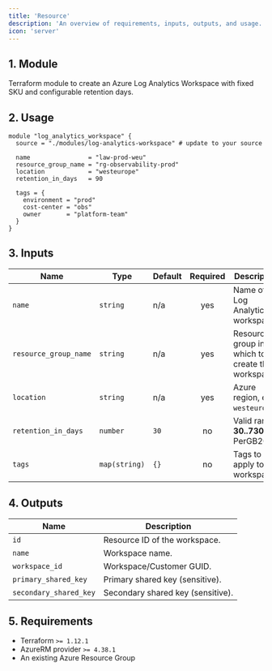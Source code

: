 ```yaml
---
title: 'Resource'
description: 'An overview of requirements, inputs, outputs, and usage.'
icon: 'server'
---
```


## 1. Module
Terraform module to create an Azure Log Analytics Workspace with fixed SKU and configurable retention days.

## 2. Usage
```hcl main.tf
module "log_analytics_workspace" {
  source = "./modules/log-analytics-workspace" # update to your source

  name                = "law-prod-weu"
  resource_group_name = "rg-observability-prod"
  location            = "westeurope"
  retention_in_days   = 90

  tags = {
    environment = "prod"
    cost-center = "obs"
    owner       = "platform-team"
  }
}
```

## 3. Inputs
| Name                  | Type          | Default | Required | Description                                                     |
| --------------------- | ------------- | ------- | :------: | --------------------------------------------------------------- |
| `name`                | `string`      | n/a     |    yes   | Name of the Log Analytics workspace.                            |
| `resource_group_name` | `string`      | n/a     |    yes   | Resource group in which to create the workspace.                |
| `location`            | `string`      | n/a     |    yes   | Azure region, e.g. `westeurope`.                                |
| `retention_in_days`   | `number`      | `30`    |    no    | Valid range **30..730** for PerGB2018. |
| `tags`                | `map(string)` | `{}`    |    no    | Tags to apply to the workspace.                                 |

## 4. Outputs
| Name                   | Description                         |
| ---------------------- | ----------------------------------- |
| `id`                   | Resource ID of the workspace.       |
| `name`                 | Workspace name.                     |
| `workspace_id`         | Workspace/Customer GUID.            |
| `primary_shared_key`   | Primary shared key (sensitive).     |
| `secondary_shared_key` | Secondary shared key (sensitive).   |


## 5. Requirements
- Terraform `>= 1.12.1`
- AzureRM provider `>= 4.38.1`
- An existing Azure Resource Group